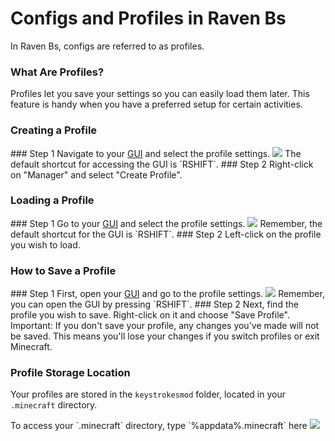 
# Configs and Profiles in Raven Bs

In Raven Bs, configs are referred to as profiles.

### What Are Profiles?
Profiles let you save your settings so you can easily load them later. This feature is handy when you have a preferred setup for certain activities.

<Cards>
<Card title="Creating a profile" href="#creating-a-profile" icon="✏" />
<Card title="Loading a profile" href="#loading-a-profile" icon="📂" />
<Card title="Saving a profile" href="#how-to-save-a-profile" icon="💾" />
<Card title="Profile storage location" href="#profile-storage-location" icon="📁"/>
</Cards>

### Creating a Profile
<Steps>
### Step 1
Navigate to your <a href="/Modules/Client/GUI">GUI</a> and select the profile settings.
<Image src="/beginner_1.png" width={212} height={116} />
<Callout type="info">The default shortcut for accessing the GUI is `RSHIFT`.</Callout>
### Step 2
Right-click on "Manager" and select "Create Profile".
</Steps>

### Loading a Profile
<Steps>
### Step 1
Go to your <a href="/Modules/Client/GUI">GUI</a> and select the profile settings.
<Image src="/beginner_1.png" width={212} height={116} />
<Callout type="info">Remember, the default shortcut for the GUI is `RSHIFT`.</Callout>
### Step 2
Left-click on the profile you wish to load.
</Steps>

### How to Save a Profile
<Steps>
### Step 1
First, open your <a href="/Modules/Client/GUI">GUI</a> and go to the profile settings.
<Image src="/beginner_1.png" width={212} height={116} />
<Callout type="info">Remember, you can open the GUI by pressing `RSHIFT`.</Callout>
### Step 2
Next, find the profile you wish to save. Right-click on it and choose "Save Profile".
<Callout type="error" emoji="🚫">
Important: If you don't save your profile, any changes you've made will not be saved. This means you'll lose your changes if you switch profiles or exit Minecraft.
</Callout>
</Steps>

### Profile Storage Location
Your profiles are stored in the `keystrokesmod` folder, located in your `.minecraft` directory.
<div>
  <Callout type="info">
    To access your `.minecraft` directory, type `%appdata%.minecraft` here
    <Image src="/beginner_2.png" width={832} height={86} />
  </Callout>
</div>